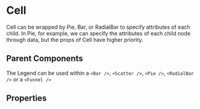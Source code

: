 
# Cell

Cell can be wrapped by Pie, Bar, or RadialBar to specify attributes of each child. 
In Pie, for example, we can specify the attributes of each child node through data,
but the props of Cell have higher priority.

<Meta of={ComponentStories} />

<Canvas>
  <Story name="API" of={ComponentStories} />
</Canvas>

## Parent Components
The Legend can be used within a `<Bar />`, `<Scatter />`, `<Pie />`, `<RadialBar />` or a `<Funnel />`

## Properties

<Controls of={ComponentStories.API} />